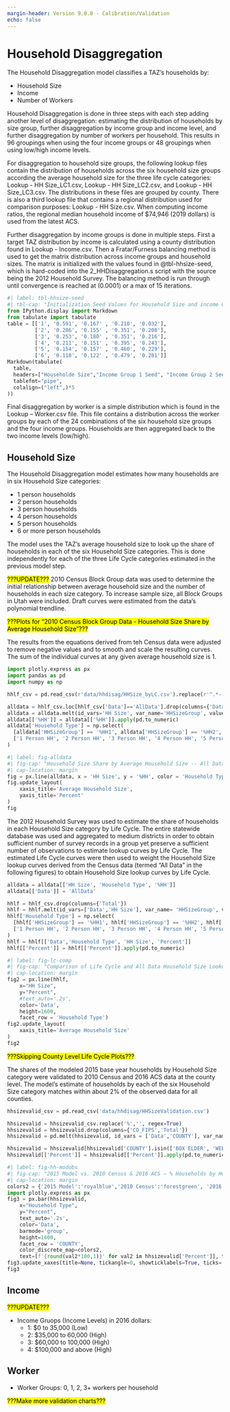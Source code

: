 ```yaml
---
margin-header: Version 9.0.0 - Calibration/Validation
echo: false
---
```


# Household Disaggregation
The Household Disaggregation model classifies a TAZ’s households by:

 - Household Size
 - Income
 - Number of Workers

Household Disaggregation is done in three steps with each step adding another level of disaggregation: estimating the distribution of households by size group, further disaggregation by income group and income level, and further disaggregation by number of workers per household. This results in 96 groupings when using the four income groups or 48 groupings when using low/high income levels.

For disaggregation to household size groups, the following lookup files contain the distribution of households across the six household size groups according the average household size for the three life cycle categories: Lookup - HH Size_LC1.csv, Lookup - HH Size_LC2.csv, and Lookup - HH Size_LC3.csv. The distributions in these files are grouped by county. There is also a third lookup file that contains a regional distribution used for comparison purposes: Lookup - HH Size.csv. When computing income ratios, the regional median household income of $74,946 (2019 dollars) is used from the latest ACS.

Further disaggregation by income groups is done in multiple steps. First a target TAZ distribution by income is calculated using a county distribution found in Lookup - Income.csv. Then a Fratar/Furness balancing method is used to get the matrix distribution across income groups and household sizes. The matrix is initialized with the values found in @tbl-hhsize-seed, which is hard-coded into the 2_HHDisaggregation.s script with the source being the 2012 Household Survey. The balancing method is run through until convergence is reached at (0.0001) or a max of 15 iterations.

```python
#| label: tbl-hhsize-seed
#| tbl-cap: "Initialization Seed Values for Household Size and income Group"
from IPython.display import Markdown
from tabulate import tabulate
table = [['1', '0.591', '0.167' , '0.210', '0.032'],
         ['2', '0.286', '0.155' , '0.351', '0.208'],
         ['3', '0.253', '0.180' , '0.351', '0.216'],
         ['4', '0.211', '0.151' , '0.395', '0.243'],
         ['5', '0.154', '0.157' , '0.460', '0.229'],
         ['6', '0.118', '0.122' , '0.479', '0.281']]
Markdown(tabulate(
  table, 
  headers=["Householde Size","Income Group 1 Seed", "Income Group 2 Seed", "Income Group 3 Seed", "Income Gruop 4 Seed"],
  tablefmt="pipe", 
  colalign=("left",)*5
))
```

Final disaggregation by worker is a simple distribution which is found in the Lookup – Worker.csv file. This file contains a distribution across the worker groups by each of the 24 combinations of the six household size groups and the four income groups. Households are then aggregated back to the two income levels (low/high).

## Household Size
The Household Disaggregation model estimates how many households are in six Household Size categories:

 - 1 person households
 - 2 person households
 - 3 person households
 - 4 person households
 - 5 person households
 - 6 or more person households

The model uses the TAZ’s average household size to look up the share of households in each of the six Household Size categories.  This is done independently for each of the three Life Cycle categories estimated in the previous model step.  

<mark>???UPDATE???</mark>
2010 Census Block Group data was used to determine the initial relationship between average household size and the number of households in each size category.  To increase sample size, all Block Groups in Utah were included.  Draft curves were estimated from the data’s polynomial trendline.  

<mark>???Plots for "2010 Census Block Group Data - Household Size Share by Average Household Size"???</mark>

The results from the equations derived from teh Census data were adjusted to remove negative values and to smooth and scale the resulting curves. The sum of the individual curves at any given average household size is 1.

```python
import plotly.express as px
import pandas as pd
import numpy as np
```

```python
hhlf_csv = pd.read_csv(r'data/hhdisag/HHSize_byLC.csv').replace(r'^.*-.*$',0,regex=True)
```

```python
alldata = hhlf_csv.loc[hhlf_csv['Data']=='AllData'].drop(columns={'Data','Total'})
alldata = alldata.melt(id_vars='HH Size', var_name='HHSizeGroup', value_name='%HH')
alldata[['%HH']] = alldata[['%HH']].apply(pd.to_numeric)
alldata['Household Type'] = np.select(
  [alldata['HHSizeGroup'] == '%HH1', alldata['HHSizeGroup'] == '%HH2', alldata['HHSizeGroup'] == '%HH3', alldata['HHSizeGroup'] == '%HH4', alldata['HHSizeGroup'] == '%HH5', alldata['HHSizeGroup'] == '%HH6'],
  ['1 Person HH', '2 Person HH', '3 Person HH', '4 Person HH', '5 Person HH', '6+ Person HH'], default=alldata['HHSizeGroup']
)
```

```python
#| label: fig-alldata
#| fig-cap: "Household Size Share by Average Household Size -- All Data"
#| cap-location: margin
fig = px.line(alldata, x = 'HH Size', y = '%HH', color = 'Household Type')
fig.update_layout(
    xaxis_title='Average Household Size',
    yaxis_title='Percent'
)
fig
```

The 2012 Household Survey was used to estimate the share of households in each Household Size category by Life Cycle.  The entire statewide database was used and aggregated to medium districts in order to obtain sufficient number of survey records in a group yet preserve a sufficient number of observations to estimate lookup curves by Life Cycle.  The estimated Life Cycle curves were then used to weight the Household Size lookup curves derived from the Census data (termed “All Data” in the following figures) to obtain Household Size lookup curves by Life Cycle.   


```python
alldata = alldata[['HH Size', 'Household Type', '%HH']]
alldata[['Data']] = 'AllData'
```

```python
hhlf = hhlf_csv.drop(columns={'Total'})
hhlf = hhlf.melt(id_vars=['Data','HH Size'], var_name= 'HHSizeGroup', value_name = 'Percent')
hhlf['Household Type'] = np.select(
  [hhlf['HHSizeGroup'] == '%HH1', hhlf['HHSizeGroup'] == '%HH2', hhlf['HHSizeGroup'] == '%HH3', hhlf['HHSizeGroup'] == '%HH4', hhlf['HHSizeGroup'] == '%HH5', hhlf['HHSizeGroup'] == '%HH6'],
  ['1 Person HH', '2 Person HH', '3 Person HH', '4 Person HH', '5 Person HH', '6+ Person HH'], default=hhlf['HHSizeGroup']
)
hhlf = hhlf[['Data','Household Type', 'HH Size', 'Percent']]
hhlf[['Percent']] = hhlf[['Percent']].apply(pd.to_numeric)
```


```python
#| label: fig-lc-comp
#| fig-cap: "Comparison of Life Cycle and All Data Household Size Lookup Curves"
#| cap-location: margin
fig2 = px.line(hhlf, 
    x="HH Size", 
    y="Percent",
    #text_auto='.2s',    
    color='Data', 
    height=1600, 
    facet_row = 'Household Type')
fig2.update_layout(
    xaxis_title='Average Household Size'
)
fig2
```

<mark>???Skipping County Level Life Cycle Plots???</mark>

The shares of the modeled 2015 base year households by Household Size category were validated to 2010 Census and 2016 ACS data at the county level.  The model’s estimate of households by each of the six Household Size category matches within about 2% of the observed data for all counties.

```python
hhsizevalid_csv = pd.read_csv('data/hhdisag/HHSizeValidation.csv')

hhsizevalid = hhsizevalid_csv.replace('%','', regex=True)
hhsizevalid = hhsizevalid.drop(columns={'CO_FIPS','Total'})
hhsizevalid = pd.melt(hhsizevalid, id_vars = ['Data','COUNTY'], var_name = 'Household Type', value_name = 'Percent')

hhsizevalid = hhsizevalid[hhsizevalid['COUNTY'].isin(['BOX ELDER', 'WEBER', 'DAVIS', 'SALT LAKE', 'UTAH'])]
hhsizevalid[['Percent']] = hhsizevalid[['Percent']].apply(pd.to_numeric)
```

```python
#| label: fig-hh-modobs
#| fig-cap: "2015 Model vs. 2010 Census & 2016 ACS – % Households by Household Size"
#| cap-location: margin
colors2 = {'2015 Model':'royalblue','2010 Census':'forestgreen', '2016 5Yr ACS': 'mediumseagreen'}
import plotly.express as px
fig3 = px.bar(hhsizevalid, 
    x="Household Type", 
    y="Percent",
    text_auto='.2s',    
    color='Data', 
    barmode='group', 
    height=1600,
    facet_row = 'COUNTY',
    color_discrete_map=colors2, 
    text=[f'{round(val2*100,1)}' for val2 in hhsizevalid['Percent']], template='simple_white')
fig3.update_xaxes(title=None, tickangle=0, showticklabels=True, ticks='inside', ticklen=10)
fig3
```

## Income

<mark>???UPDATE???</mark>

 - Income Gruops (Income Levels) in 2016 dollars:
    - 1: $0 to 35,000 (Low)
    - 2: $35,000 to 60,000 (High)
    - 3: $60,000 to 100,000 (High)
    - 4: $100,000 and above (High)


## Worker

 - Worker Groups: 0, 1, 2, 3+ workers per household


<mark>???Make more validation charts???</mark>